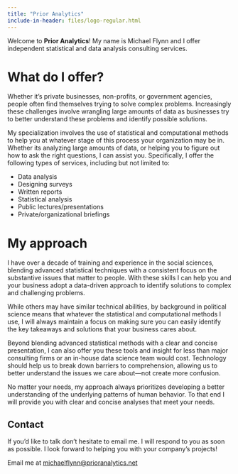 ---
title: "Prior Analytics"
include-in-header: files/logo-regular.html
---

Welcome to **Prior Analytics**! My name is Michael Flynn and I offer independent statistical and data analysis consulting services. 

# What do I offer?

Whether it’s private businesses, non-profits, or government agencies, people often find themselves trying to solve complex problems. Increasingly these challenges involve wrangling large amounts of data as businesses try to better understand these problems and identify possible solutions. 

My specialization involves the use of statistical and computational methods to help you at whatever stage of this process your organization may be in. Whether its analyzing large amounts of data, or helping you to figure out how to ask the right questions, I can assist you. Specifically, I offer the following types of services, including but not limited to:

- Data analysis
- Designing surveys
- Written reports
- Statistical analysis
- Public lectures/presentations
- Private/organizational briefings


# My approach

I have over a decade of training and experience in the social sciences, blending advanced statistical techniques with a consistent focus on the substantive issues that matter to people. With these skills I can help you and your business adopt a data-driven approach to identify solutions to complex and challenging problems. 

While others may have similar technical abilities, by background in political science means that whatever the statistical and computational methods I use, I will always maintain a focus on making sure you can easily identify the key takeaways and solutions that your business cares about. 

Beyond blending advanced statistical methods with a clear and concise presentation, I can also offer you these tools and insight for less than major consulting firms or an in-house data science team would cost. Technology should help us to break down barriers to comprehension, allowing us to better understand the issues we care about—not create more confusion.

No matter your needs, my approach always prioritizes developing a better understanding of the underlying patterns of human behavior. To that end I will provide you with clear and concise analyses that meet your needs.


## Contact 

If you'd like to talk don't hesitate to email me. I will respond to you as soon as possible. I look forward to helping you with your company's projects!

Email me at [michaelflynn@prioranalytics.net](mailto:michaelflynn@prioranalytics.net)
